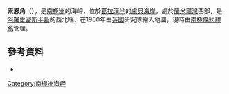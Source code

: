 {{coord|66|57|S|67|12|W|display=title}}

'''索恩角'''（{{lang-en|Thorne Point}}），是[[南極洲|南極洲]]的海岬，位於[[葛拉漢地|葛拉漢地]]的[[盧貝海岸|盧貝海岸]]，處於[[蘭米爾灣|蘭米爾灣]]西部，是[[阿羅史密斯半島|阿羅史密斯半島]]的西北端，在1960年由[[英國|英國]]研究隊繪入地圖，現時由[[南極條約體系|南極條約體系]]管理。

==參考資料==
*{{usgs-gazetteer}}

{{DEFAULTSORT:Thorne Point}}
[[Category:南極洲海岬|Category:南極洲海岬]]


{{LoubetCoast-geo-stub}}